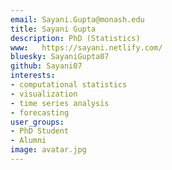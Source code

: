 ```yaml
---
email: Sayani.Gupta@monash.edu
title: Sayani Gupta
description: PhD (Statistics)
www:   https://sayani.netlify.com/
bluesky: SayaniGupta07
github: Sayani07
interests:
- computational statistics
- visualization
- time series analysis
- forecasting
user_groups:
- PhD Student
- Alumni
image: avatar.jpg
---
```

